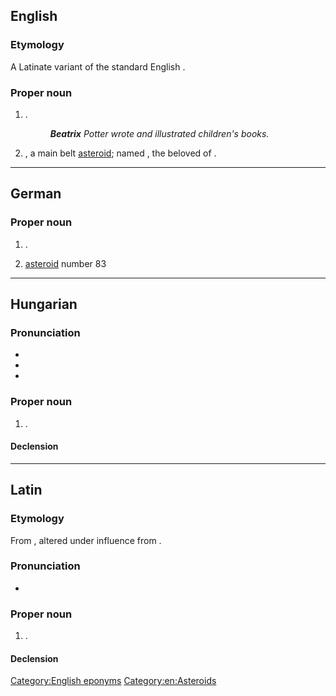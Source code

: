 ==English==
{{wikipedia}}

===Etymology===
A Latinate variant of the standard English {{l|en|Beatrice}}.

===Proper noun===
{{en-proper noun}}

# {{given name|en|female|from=Latin}}.
#: '''''Beatrix''' Potter wrote and illustrated children's books.''
# {{lb|en|astronomy}} {{w|83 Beatrix}}, a main belt [[asteroid]]; named {{w|Beatrice Portinari}}, the beloved of {{w|Dante Alighieri}}.

[[Category:English eponyms]]
[[Category:en:Asteroids]]

----

==German==
{{wikipedia|lang=de}}

===Proper noun===
{{head|de|proper noun}}

# {{given name|de|female|eq=Beatrice}}.
# [[asteroid]] number 83

----

==Hungarian==
{{wikipedia|lang=hu}}

===Pronunciation===
* {{hu-IPA}}
* {{hyphenation|hu|Be|at|rix}}
* {{rhymes|hu|iks}}

===Proper noun===
{{head|hu|proper noun}}

# {{given name|hu|female}}.

====Declension====
{{hu-infl-nom|Beatrixo|o}}{{hu-pos-otok|Beatrix||ai}}

----

==Latin==

===Etymology===
From {{m|la|viātrīx||female wayfarer, traveller}}, altered under influence from {{m|la|beatus|beātus, beāta|happy, fortunate}}.

===Pronunciation===
* {{la-IPA|Beātrīx}}

===Proper noun===
{{la-proper noun|Beātrīx<3>}}

# {{given name|la|female|eq=Beatrice}}.

====Declension====
{{la-ndecl|Beātrīx<3>}}